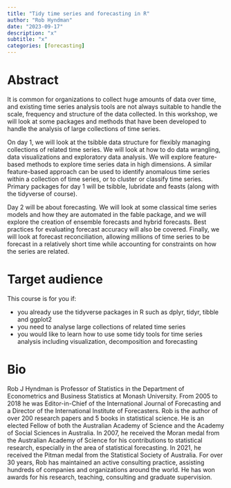 ```yaml
---
title: "Tidy time series and forecasting in R"
author: "Rob Hyndman"
date: "2023-09-17"
description: "x"
subtitle: "x"
categories: [forecasting]
---
```


# Abstract

It is common for organizations to collect huge amounts of data over time, and existing time series analysis tools are not always suitable to handle the scale, frequency and structure of the data collected.
In this workshop, we will look at some packages and methods that have been developed to handle the analysis of large collections of time series.

On day 1, we will look at the tsibble data structure for flexibly managing collections of related time series.
We will look at how to do data wrangling, data visualizations and exploratory data analysis.
We will explore feature-based methods to explore time series data in high dimensions.
A similar feature-based approach can be used to identify anomalous time series within a collection of time series, or to cluster or classify time series.
Primary packages for day 1 will be tsibble, lubridate and feasts (along with the tidyverse of course).

Day 2 will be about forecasting.
We will look at some classical time series models and how they are automated in the fable package, and we will explore the creation of ensemble forecasts and hybrid forecasts.
Best practices for evaluating forecast accuracy will also be covered.
Finally, we will look at forecast reconciliation, allowing millions of time series to be forecast in a relatively short time while accounting for constraints on how the series are related.

# Target audience

This course is for you if:

-   you already use the tidyverse packages in R such as dplyr, tidyr, tibble and ggplot2
-   you need to analyse large collections of related time series
-   you would like to learn how to use some tidy tools for time series analysis including visualization, decomposition and forecasting

# Bio

Rob J Hyndman is Professor of Statistics in the Department of Econometrics and Business Statistics at Monash University.
From 2005 to 2018 he was Editor-in-Chief of the International Journal of Forecasting and a Director of the International Institute of Forecasters.
Rob is the author of over 200 research papers and 5 books in statistical science.
He is an elected Fellow of both the Australian Academy of Science and the Academy of Social Sciences in Australia.
In 2007, he received the Moran medal from the Australian Academy of Science for his contributions to statistical research, especially in the area of statistical forecasting.
In 2021, he received the Pitman medal from the Statistical Society of Australia.
For over 30 years, Rob has maintained an active consulting practice, assisting hundreds of companies and organizations around the world.
He has won awards for his research, teaching, consulting and graduate supervision.

